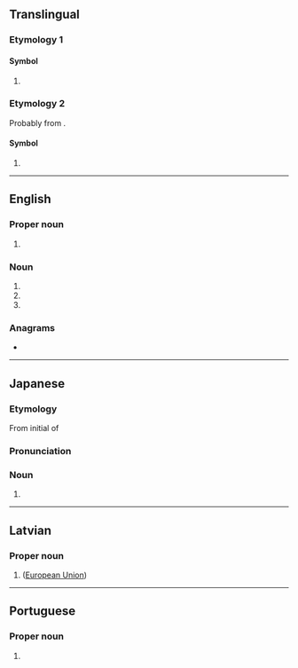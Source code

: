 {{also|Appendix:Variations of "es"}}
==Translingual==

===Etymology 1===

====Symbol====
{{head|mul|symbol}}

# {{SI-unit-abbnp|exa|siemens|electrical conductance}}

===Etymology 2===
Probably from {{der|mul|es|España}}.

====Symbol====
{{mul-symbol}}

# {{ISO 3166|1|2|Spain}}

----

==English==

===Proper noun===
{{en-proper noun}}

# {{initialism of|en|Espírito Santo}}

===Noun===
{{en-noun|-}}

# {{initialism of|en|environmental science}}
# {{initialism of|en|emergency services}}
# {{initialism of|en|engineering sample}}

===Anagrams===
* {{anagrams|en|a=es|-se|SE|Se.|se|se.}}

----

==Japanese==

===Etymology===
From initial of {{wasei eigo|entry|sheet|nocap=1|nocat=1}}

===Pronunciation===
{{ja-pron|イー エス}}

===Noun===
{{ja-noun|イー%-エス}}

# {{short for|ja|エントリーシート|tr=entorī shīto|t=[[application form]]}}

----

==Latvian==

===Proper noun===
{{head|lv|proper noun}}

# {{initialism of|lv|Eiropas Savienība}} ([[European Union]])

----

==Portuguese==

===Proper noun===
{{head|pt|proper noun}}

# {{lb|pt|Brazil}} {{initialism of|pt|Espírito Santo}} {{gloss|Brazilian state}}